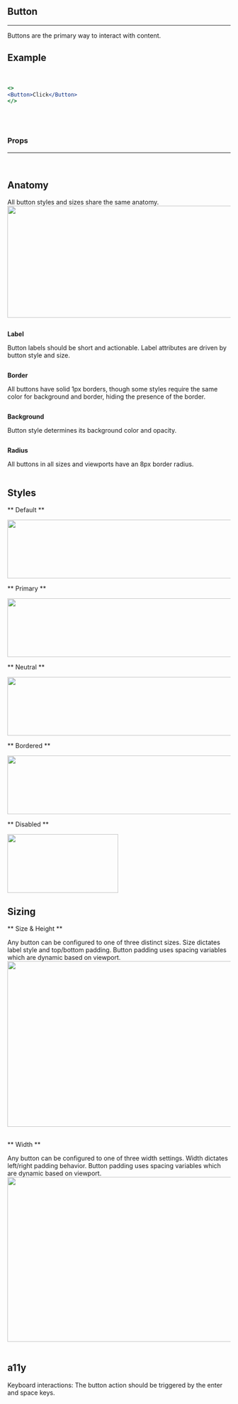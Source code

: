
## Button
---
Buttons are the primary way to interact with content.

## Example
<Example /><br/>

```.jsx
<>
<Button>Click</Button>
</>
```
<br/>
<br/>

### Props
---
<br/>
<PropsTable propMetaData={Button.__docgenInfo} />

## Anatomy
All button styles and sizes share the same anatomy.
<img src="/static/docs-images/button-anatomy.png" width="810" height="252" />
<br/>
<div class="grid-2-col">
    <div class="column">
        <p class="text--body"><strong>Label</strong></p>
        <p class="text--body">Button labels should be short and actionable. Label attributes are driven by button style and size.</p>
    </div>
    <div class="column">
        <p class="text--body"><strong>Border</strong></p>
        <p class="text--body">All buttons have solid 1px borders, though some styles require the same color for background and border, hiding the presence of the border.</p>
    </div>
    <div class="column">
        <p class="text--body"><strong>Background</strong></p>
        <p class="text--body">Button style determines its background color and opacity.</p>
    </div>
    <div class="column">
        <p class="text--body"><strong>Radius</strong></p>
        <p class="text--body">All buttons in all sizes and viewports have an 8px border radius.</p>
    </div>
</div>

## Styles

** Default **

<img src="/static/docs-images/button-secondary-states.png" width="810" height="132" />
<br/>

** Primary **

<img src="/static/docs-images/button-primary-states.png" width="810" height="132" />
<br/>

** Neutral **

<img src="/static/docs-images/button-neutral-states.png" width="810" height="132" />
<br/>

** Bordered **

<img src="/static/docs-images/button-bordered-states.png" width="810" height="132" />
<br/>

** Disabled **

<img src="/static/docs-images/button-disabled-states.png" width="250" height="132" />

## Sizing

** Size & Height **

Any button can be configured to one of three distinct sizes. Size dictates label style and top/bottom padding. Button padding uses spacing variables which are dynamic based on viewport.
<br/>
<img src="/static/docs-images/button-sizing-size.png" width="600" height="373" />
<br/><br/>

** Width **

Any button can be configured to one of three width settings. Width dictates left/right padding behavior. Button padding uses spacing variables which are dynamic based on viewport.
<br/>
<img src="/static/docs-images/button-sizing-width.png" width="600" height="371" />
<br/><br/>

## a11y
Keyboard interactions: The button action should be triggered by the enter and space keys.
